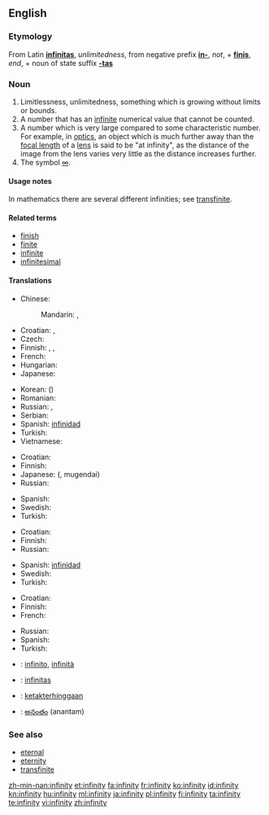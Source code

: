 ==English==

===Etymology===
From Latin '''[[infinitas]]''', ''unlimitedness'', from negative prefix '''[[in-]]''', ''not'', + '''[[finis]]''', ''end'', + noun of state suffix '''[[-tas]]'''

===Noun===
{{en-noun|infinities|-}}

# Limitlessness, unlimitedness, something which is growing without limits or bounds.
# A number that has an [[infinite]] numerical value that cannot be counted.
# A number which is very large compared to some characteristic number.  For example, in [[optics]], an object which is much further away than the [[focal length]] of a [[lens]] is said to be "at infinity", as the distance of the image from the lens varies very little as the distance increases further.
# The symbol [[∞]].

====Usage notes====
In mathematics there are several different infinities; see [[transfinite]].

====Related terms====
* [[finish]]
* [[finite]]
* [[infinite]]
* [[infinitesimal]]

====Translations====
{{trans-top|limitlessness, unlimitedness, something which is growing without limits or bounds}}
* Chinese:
*: Mandarin: {{t-|cmn|無限|sc=Hani}}, {{t-|cmn|无限|tr=wúxiàn|sc=Hani}}
* Croatian: {{t-|hr|beskonačnost|f|alt=bȅskonačnōst}}, {{t|hr|beskrajnost|f|alt=bȅskrajnōst}}
* Czech: {{t-|cs|nekonečno|n}}
* Finnish: {{t-|fi|äärettömyys}}, {{t-|fi|loputtomuus}}, {{t-|fi|rajattomuus}}
* French: {{t|fr|infinité|f}}
* Hungarian: {{t+|hu|végtelenség}}
* Japanese: {{t+|ja|無限|tr=むげん, mugen}}
{{trans-mid}}
* Korean: {{t|ko|무한|tr=muhan}} ({{t+|ko|無限}})
* Romanian: {{t-|ro|infinitate|f}}
* Russian: {{t+|ru|бесконечность|f|tr=beskonéčnost’}}, {{t|ru|безграничность|f|tr=bezgraníčnost’}}
* Serbian: {{t-|sr|beskonačnost|f}}
* Spanish: [[infinidad]] {{f}}
* Turkish: {{t+|tr|sonsuzluk}}
* Vietnamese: {{t|vi|vô cực|xs=Vietnamese}}
{{trans-bottom}}

{{trans-top|a number that has an infinite, uncountable numerical value}}
* Croatian: {{t-|hr|beskonačnost|f|alt=bȅskonačnōst}}
* Finnish: {{t-|fi|ääretön}}
* Japanese: {{Jpan|[[無限大]]}} ({{Jpan|[[むげんだい]]}}, mugendai)
* Russian: {{t+|ru|бесконечность|f|tr=beskonéčnost’}}
{{trans-mid}}
* Spanish: {{t+|es|infinito|m}}
* Swedish: {{t|sv|oändlighet|c}}
* Turkish: {{t+|tr|sonsuz}}
{{trans-bottom}}

{{trans-top|a number which is very large compared to some characteristic number}}
* Croatian: {{t-|hr|beskonačnost|f|alt=bȅskonačnōst}}
* Finnish: {{t-|fi|ääretön}}
* Russian: {{t+|ru|бесконечность|f|tr=beskonéčnost’}}
{{trans-mid}}
* Spanish: [[infinidad]] {{f}}
* Swedish: {{t|sv|oändlighet|c}}
* Turkish: {{t+|tr|sonsuz}}
{{trans-bottom}}

{{trans-top|the symbol ∞}}
* Croatian: {{t-|hr|beskonačnost|f|alt=bȅskonačnōst}}
* Finnish: {{t-|fi|ääretön}}
* French: {{t+|fr|infini|m}}
{{trans-mid}}
* Russian: {{t+|ru|бесконечность|f|tr=beskonéčnost’}}
* Spanish: {{t+|es|infinito|m}}
* Turkish: {{t+|tr|sonsuz}}
{{trans-bottom}}

{{checktrans-top}}
* {{ttbc|Italian}}: [[infinito]], [[infinità]]
* {{ttbc|Latin}}: [[infinitas]] {{f}}
* {{ttbc|Malay}}: [[ketakterhinggaan]]
* {{ttbc|Telugu}}: [[అనంతం]] (anantam)
{{checktrans-mid}}
{{checktrans-bottom}}

===See also===
* [[eternal]]
* [[eternity]]
* [[transfinite]]

[[zh-min-nan:infinity]]
[[et:infinity]]
[[fa:infinity]]
[[fr:infinity]]
[[ko:infinity]]
[[id:infinity]]
[[kn:infinity]]
[[hu:infinity]]
[[ml:infinity]]
[[ja:infinity]]
[[pl:infinity]]
[[fi:infinity]]
[[ta:infinity]]
[[te:infinity]]
[[vi:infinity]]
[[zh:infinity]]